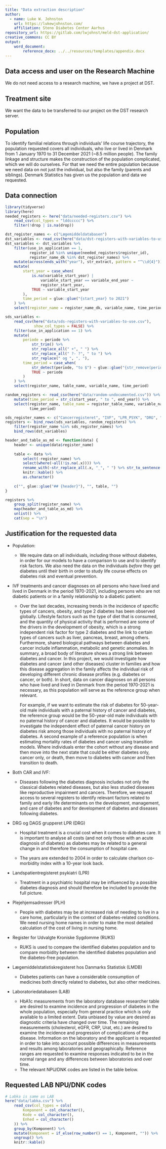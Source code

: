 ```yaml
---
title: "Data extraction description"
author:
  - name: Luke W. Johnston
    url: https://lukewjohnston.com/
    affiliation: Steno Diabetes Center Aarhus
repository_url: https://gitlab.com/lwjohnst/meld-dst-application/
creative_commons: CC BY
output: 
    word_document:
        reference_docx: ../../resources/templates/appendix.docx
---
```


```{=html}
<!-- 
Your extract description must consist of the following points: 

- Place of treatment
- Population
- Data connection
- Justification for the requested data
-->
```
## Data access and user on the Research Machine

We do not need access to a research machine, we have a project at DST.

## Treatment site

We want the data to be transferred to our project on the DST research
server.

## Population

<!-- State whether you need CPR linked for you or if you will be doing it. -->

To identify familial relations through individuals' life course
trajectory, the population requested covers all individuals, who live or
lived in Denmark from 1 January 1970 to 31 December 2021 (\~8.5 million
people). The family linkage and structure makes the construction of the
population complicated, which we will do ourselves. For that we need the
entire population because we need data on not just the individual, but
also the family (parents and siblings). Denmark Statistics has given us
the population and data we requested.

## Data connection

```{=html}
<!-- 
You must specify what data you want to access for the population you have specified. 

Data must as a minimum be delimited on the basis of the following parameters:

- Which registers
- Which tables
- Which variables
- What time period
-->
```
```r
library(tidyverse)
library(here)
needed_registers <- here("data/needed-registers.csv") %>% 
    read_csv(col_types = "lddccccc") %>% 
    filter(!drop | is.na(drop))

dst_register_names <- c("Lægemiddeldatabasen") 
dst_variables <- read_csv(here("data/dst-registers-with-variables-to-use.csv"))
dst_variables <- dst_variables %>%
    filter(use_in_application == 1,
           register_id %in% unique(needed_registers$register_id),
           register_name_dk %in% dst_register_names) %>% 
    mutate(across(ends_with("year"), str_extract, pattern = "^\\d{4}")) %>% 
    mutate(
        start_year = case_when(
            is.na(variable_start_year) |
                variable_start_year == variable_end_year ~
                register_start_year,
            TRUE ~ variable_start_year
        ),
        time_period = glue::glue("{start_year} to 2021")
    ) %>% 
    select(register_name = register_name_dk, variable_name, time_period)

sds_variables <-
    read_csv(here("data/sds-registers-with-variables-to-use.csv"),
             show_col_types = FALSE) %>% 
    filter(use_in_application == 1) %>% 
    mutate(
        periode = periode %>%
            str_trim() %>%
            str_replace_all(" +", " ") %>%
            str_replace_all(" ?- ?", " to ") %>%
            str_replace(" og ", ", "),
        time_period = case_when(
            str_detect(periode, "to $") ~ glue::glue("{str_remove(periode, ' -$')} 2021"),
            TRUE ~ periode
        )
    ) %>% 
    select(register_name, table_name, variable_name, time_period)

random_registers <- read_csv(here("data/random-undocumented.csv")) %>% 
    mutate(time_period = str_c(start_year, " to ", end_year)) %>% 
    select(register_name, table_name = register_table_name, variable_name,
           time_period)

sds_register_names <- c("Cancerregisteret", "IVF", "LPR_PSYK", "DRG", "PLH", "RUKS", "LAB")
registers <- bind_rows(sds_variables, random_registers) %>% 
    filter(register_name %in% sds_register_names) %>% 
    bind_rows(dst_variables)
```

```r
header_and_table_as_md <- function(data) {
    header <- unique(data$register_name)
    
    table <- data %>% 
        select(-register_name) %>% 
        select(where(~all(!is.na(.x)))) %>% 
        rename_with(~str_replace_all(.x, "_", " ") %>% str_to_sentence()) %>% 
        knitr::kable() %>% 
        as.character()
    
    c("", glue::glue("## {header}"), "", table, "")
}

registers %>% 
    group_split(register_name) %>% 
    map(header_and_table_as_md) %>% 
    unlist() %>% 
    cat(sep = "\n")
```

## Justification for the requested data

```{=html}
<!-- 
We ask you to briefly describe how the desired data can be used to answer the
project's problem.

This is to ensure that you as a researcher have access to data that is both
necessary and sufficient for your project.
-->
```
-   Population:

    -   We require data on all individuals, including those without
        diabetes, in order for our models to have a comparison to use
        and to identify risk factors. We also need the data on the
        individuals *before* they get diabetes until their birth in
        order to study life course effects on diabetes risk and eventual
        prevention.

-   IVF treatments and cancer diagnoses on all persons who have lived
    and lived in Denmark in the period 1970-2021, including persons who
    are not diabetic patients or in a family relationship to a diabetic
    patient:

    -   Over the last decades, increasing trends in the incidence of
        specific types of cancers, obesity, and type 2 diabetes has been
        observed globally. Lifestyle factors such as the type of diet
        that is consumed, and the quantity of physical activity that is
        performed are some of the drivers in the development of obesity,
        which is a strong independent risk factor for type 2 diabetes
        and the link to certain types of cancers such as liver,
        pancreas, breast, among others. Furthermore, shared biological
        pathways between diabetes and cancer include inflammation,
        metabolic and genetic anomalies. In summary, a broad body of
        literature shows a strong link between diabetes and cancer. In
        this project, we would investigate how diabetes and cancer (and
        other diseases) cluster in families and how this disease
        aggregation in the family affects the individual risk of
        developing different chronic disease profiles (e.g. diabetes or
        cancer, or both). In short, data on cancer diagnoses on all
        persons who have lived and lived in Denmark from the period
        1970-2021 is necessary, as this population will serve as the
        reference group when relevant.

        For example, if we want to estimate the risk of diabetes for
        50-year-old male individuals with a paternal history of cancer
        and diabetes, the reference group would be the 50-year-old male
        individuals with no paternal history of cancer and diabetes. It
        would be possible to investigate the independent effect of
        paternal cancer history on diabetes risk among those individuals
        with no paternal history of diabetes. A second example of a
        reference population is when estimating mortality rates of
        diabetes and cancer using transition models. Where individuals
        enter the cohort without any disease and then move into the next
        state that could be either diabetes only, cancer only, or death,
        then move to diabetes with cancer and then transition to death.

-   Both CAR and IVF:

    -   Diseases following the diabetes diagnosis includes not only the
        classical diabetes related diseases, but also less studied
        diseases like reproductive impairment and cancers. Therefore, we
        request access to several registers to identify relevant factors
        related to family and early life determinants on the
        development, management, and care of diabetes and for
        development of diabetes and diseases following diabetes.

-   DRG og DAGS grupperet LPR (DRG)

    -   Hospital treatment is a crucial cost when it comes to diabetes
        care. It is important to analyse all costs (and not only those
        with an acute diagnosis of diabetes) as diabetes may be related
        to a general change in and therefore the consumption of hospital
        care.

    -   The years are extended to 2004 in order to calculate charlson
        co-morbidity index with a 10-year look back.

-   Landspatientregisteret psykiatri (LPR)

    -   Treatment in a psychiatric hospital may be influenced by a
        possible diabetes diagnosis and should therefore be included to
        provide the full picture.

-   Plejehjemsadresser (PLH)

    -   People with diabetes may be at increased risk of needing to live
        in a care home, particularly in the context of diabetes-related
        conditions. We need nursing home names in order to make the most
        detailed calculation of the cost of living in nursing home.

-   Register for Udvalgte Kroniske Sygdomme (RUKS)

    -   RUKS is used to compare the identified diabetes population and
        to compare morbidity between the identified diabetes population
        and the diabetes-free population.

-   Lægemiddelstatistiskregisteret hos Danmarks Statistisk (LMDB)

    -   Diabetes patients can have a considerable consumption of
        medicines both directly related to diabetes, but also other
        medicines.

-   Laboratoriedatabasen (LAB)

    -   HbA1c measurements from the laboratory database researcher table
        are desired to examine incidence and progression of diabetes in
        the whole population, especially from general practice which is
        only available to a limited extent. Data unbiased by value are
        desired as diagnostic criteria have changed over time. The
        remaining measurements (cholesterol, eGFR, CRP, Urat, etc.) are
        desired to examine the incidence and progression of
        complications of the disease. Information on the laboratory and
        the applicant is requested in order to take into account
        possible differences in measurements and results among
        laboratories and geographically. Reference ranges are requested
        to examine responses indicated to be in the normal range and any
        differences between laboratories and over time.
    -   The relevant NPU/DNK codes are listed in the table below.

## Requested LAB NPU/DNK codes

```r
# Labka is same as LAB
here("data/labka.csv") %>%
    read_csv(col_types = cols(
        Komponent = col_character(),
        Kode = col_character(),
        Enhed = col_character()
    )) %>% 
    group_by(Komponent) %>% 
    mutate(Komponent = if_else(row_number() == 1, Komponent, "")) %>% 
    ungroup() %>% 
    knitr::kable()
```
